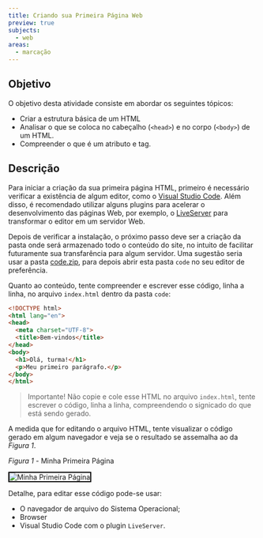 ```yaml
---
title: Criando sua Primeira Página Web
preview: true
subjects:
  - web
areas:
  - marcação
---
```



## Objetivo

O objetivo desta atividade consiste em abordar os seguintes tópicos:

- Criar a estrutura básica de um HTML
- Analisar o que se coloca no cabeçalho (`<head>`) e no corpo (`<body>`) de um HTML.
- Compreender o que é um atributo e tag.

## Descrição

Para iniciar a criação da sua primeira página HTML, primeiro é necessário verificar a existência de algum editor, como o [Visual Studio Code](https://code.visualstudio.com/). Além disso, é recomendado utilizar alguns plugins para acelerar o desenvolvimento das páginas Web, por exemplo, o [LiveServer](https://marketplace.visualstudio.com/items?itemName=ritwickdey.LiveServer) para transformar o editor em um servidor Web.

Depois de verificar a instalação, o próximo passo deve ser a criação da pasta onde será armazenado todo o conteúdo do site, no intuito de facilitar futuramente sua transfarência para algum servidor.
Uma sugestão seria usar a pasta [code.zip](https://download-directory.github.io/?url=https://github.com/ifpb/exercises/tree/main/src/pages/exercises/web-markup-hello-world/_codes/html/code/), para depois abrir esta pasta `code` no seu editor de preferência.

Quanto ao conteúdo, tente compreender e escrever esse código, linha a linha, no arquivo `index.html` dentro da pasta `code`:

```html
<!DOCTYPE html>
<html lang="en">
<head>
  <meta charset="UTF-8">
  <title>Bem-vindos</title>
</head>
<body>
  <h1>Olá, turma!</h1>
  <p>Meu primeiro parágrafo.</p>
</body>
</html>
```

> Importante! Não copie e cole esse HTML no arquivo `index.html`, tente escrever o código, linha a linha, compreendendo o signicado do que está sendo gerado.

A medida que for editando o arquivo HTML, tente visualizar o código gerado em algum navegador e veja se o resultado se assemalha ao da *Figura 1*.

*Figura 1* - Minha Primeira Página

<Image src={screen} alt="Minha Primeira Página" style="border: 2px solid #000" />

Detalhe, para editar esse código pode-se usar:
  * O navegador de arquivo do Sistema Operacional;
  * Browser
  * Visual Studio Code com o plugin `LiveServer`.
